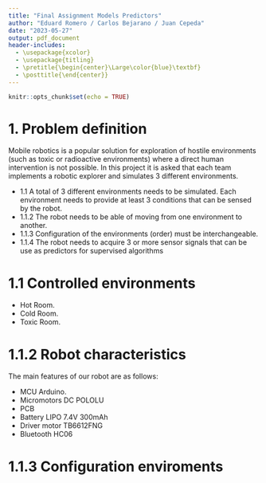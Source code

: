 ```yaml
---
title: "Final Assignment Models Predictors"
author: "Eduard Romero / Carlos Bejarano / Juan Cepeda"
date: "2023-05-27"
output: pdf_document
header-includes:
  - \usepackage{xcolor}
  - \usepackage{titling}
  - \pretitle{\begin{center}\Large\color{blue}\textbf}
  - \posttitle{\end{center}}
---
```


```r
knitr::opts_chunk$set(echo = TRUE)
```

# 1. Problem definition

Mobile robotics is a popular solution for exploration of hostile environments (such as toxic or radioactive
environments) where a direct human intervention is not possible. In this project it is asked that each team
implements a robotic explorer and simulates 3 different environments.

-   1.1 A total of 3 different environments needs to be simulated. Each environment needs to provide at least 3
conditions that can be sensed by the robot.
-   1.1.2 The robot needs to be able of moving from one environment to another.
-   1.1.3 Configuration of the environments (order) must be interchangeable.
-   1.1.4 The robot needs to acquire 3 or more sensor signals that can be use as predictors for supervised algorithms

# 1.1 Controlled environments
  
  - Hot Room.
  - Cold Room.
  - Toxic Room.

# 1.1.2 Robot characteristics
  
  The main features of our robot are as follows:
  
  - MCU Arduino.
  - Micromotors DC POLOLU
  - PCB 
  - Battery LIPO 7.4V 300mAh
  - Driver motor TB6612FNG
  - Bluetooth HC06
  
# 1.1.3 Configuration enviroments